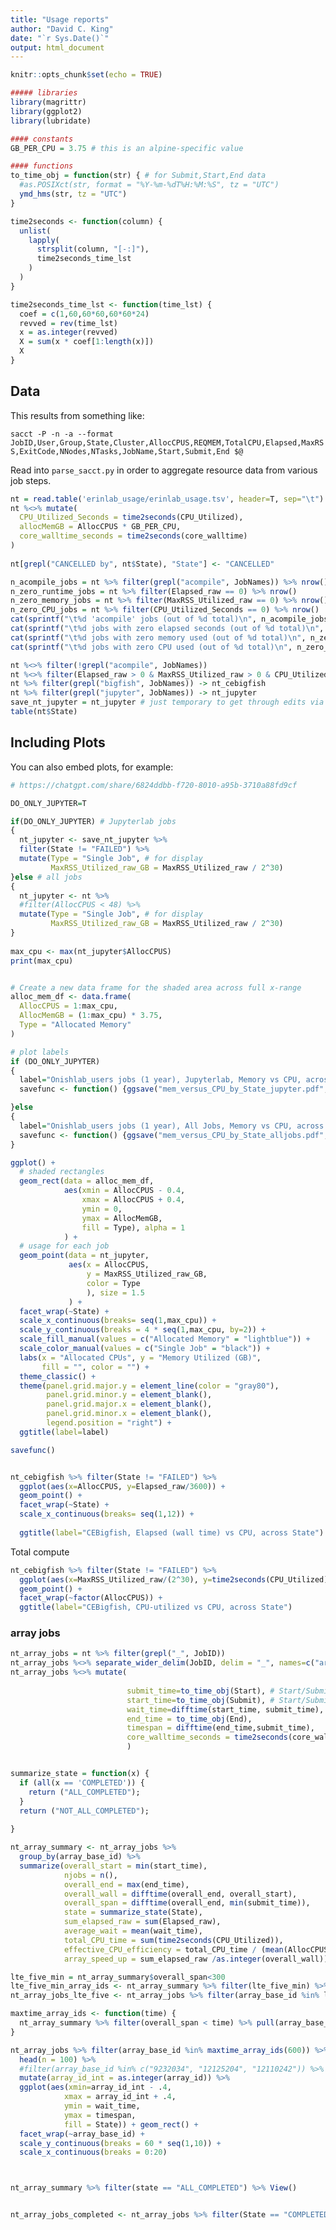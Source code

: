 ```yaml
---
title: "Usage reports"
author: "David C. King"
date: "`r Sys.Date()`"
output: html_document
---
```


```r
knitr::opts_chunk$set(echo = TRUE)

##### libraries
library(magrittr)
library(ggplot2)
library(lubridate)

#### constants
GB_PER_CPU = 3.75 # this is an alpine-specific value

#### functions
to_time_obj = function(str) { # for Submit,Start,End data
  #as.POSIXct(str, format = "%Y-%m-%dT%H:%M:%S", tz = "UTC") 
  ymd_hms(str, tz = "UTC")
}

time2seconds <- function(column) {
  unlist(
    lapply(
      strsplit(column, "[-:]"),
      time2seconds_time_lst
    )
  )
}

time2seconds_time_lst <- function(time_lst) {
  coef = c(1,60,60*60,60*60*24) 
  revved = rev(time_lst)
  x = as.integer(revved)
  X = sum(x * coef[1:length(x)])
  X
}

```

## Data

This results from something like:

`sacct -P -n -a --format JobID,User,Group,State,Cluster,AllocCPUS,REQMEM,TotalCPU,Elapsed,MaxRSS,ExitCode,NNodes,NTasks,JobName,Start,Submit,End $@`

Read into `parse_sacct.py` in order to aggregate resource data from various job steps.

```r
nt = read.table('erinlab_usage/erinlab_usage.tsv', header=T, sep="\t")
nt %<>% mutate(
  CPU_Utilized_Seconds = time2seconds(CPU_Utilized),
  allocMemGB = AllocCPUS * GB_PER_CPU,
  core_walltime_seconds = time2seconds(core_walltime)
)
  
nt[grepl("CANCELLED by", nt$State), "State"] <- "CANCELLED"

n_acompile_jobs = nt %>% filter(grepl("acompile", JobNames)) %>% nrow()
n_zero_runtime_jobs = nt %>% filter(Elapsed_raw == 0) %>% nrow()
n_zero_memory_jobs = nt %>% filter(MaxRSS_Utilized_raw == 0) %>% nrow()
n_zero_CPU_jobs = nt %>% filter(CPU_Utilized_Seconds == 0) %>% nrow()
cat(sprintf("\t%d 'acompile' jobs (out of %d total)\n", n_acompile_jobs, nrow(nt)))
cat(sprintf("\t%d jobs with zero elapsed seconds (out of %d total)\n", n_zero_runtime_jobs,  nrow(nt)))
cat(sprintf("\t%d jobs with zero memory used (out of %d total)\n", n_zero_memory_jobs,  nrow(nt)))
cat(sprintf("\t%d jobs with zero CPU used (out of %d total)\n", n_zero_CPU_jobs,  nrow(nt)))

nt %<>% filter(!grepl("acompile", JobNames))
nt %<>% filter(Elapsed_raw > 0 & MaxRSS_Utilized_raw > 0 & CPU_Utilized_Seconds > 0)
nt %>% filter(grepl("bigfish", JobNames)) -> nt_cebigfish
nt %>% filter(grepl("jupyter", JobNames)) -> nt_jupyter
save_nt_jupyter = nt_jupyter # just temporary to get through edits via chatGPT
table(nt$State)

```

## Including Plots

You can also embed plots, for example:

```r
# https://chatgpt.com/share/6824ddbb-f720-8010-a95b-3710a88fd9cf

DO_ONLY_JUPYTER=T

if(DO_ONLY_JUPYTER) # Jupyterlab jobs
{
  nt_jupyter <- save_nt_jupyter %>% 
  filter(State != "FAILED") %>% 
  mutate(Type = "Single Job", # for display
         MaxRSS_Utilized_raw_GB = MaxRSS_Utilized_raw / 2^30)
}else # all jobs
{
  nt_jupyter <- nt %>%
  #filter(AllocCPUS < 48) %>%
  mutate(Type = "Single Job", # for display
         MaxRSS_Utilized_raw_GB = MaxRSS_Utilized_raw / 2^30)
}
  
max_cpu <- max(nt_jupyter$AllocCPUS)
print(max_cpu)


# Create a new data frame for the shaded area across full x-range
alloc_mem_df <- data.frame(
  AllocCPUS = 1:max_cpu,
  AllocMemGB = (1:max_cpu) * 3.75,
  Type = "Allocated Memory"
)

# plot labels
if (DO_ONLY_JUPYTER)
{
  label="Onishlab_users jobs (1 year), Jupyterlab, Memory vs CPU, across State"
  savefunc <- function() {ggsave("mem_versus_CPU_by_State_jupyter.pdf", width=20)}

}else
{
  label="Onishlab_users jobs (1 year), All Jobs, Memory vs CPU, across State"
  savefunc <- function() {ggsave("mem_versus_CPU_by_State_alljobs.pdf", height=21, width=40)}
}

ggplot() + 
  # shaded rectangles
  geom_rect(data = alloc_mem_df, 
            aes(xmin = AllocCPUS - 0.4, 
                xmax = AllocCPUS + 0.4,
                ymin = 0, 
                ymax = AllocMemGB,
                fill = Type), alpha = 1
            ) +
  # usage for each job
  geom_point(data = nt_jupyter,
             aes(x = AllocCPUS, 
                 y = MaxRSS_Utilized_raw_GB, 
                 color = Type
                 ), size = 1.5
             ) + 
  facet_wrap(~State) + 
  scale_x_continuous(breaks= seq(1,max_cpu)) + 
  scale_y_continuous(breaks = 4 * seq(1,max_cpu, by=2)) +
  scale_fill_manual(values = c("Allocated Memory" = "lightblue")) +
  scale_color_manual(values = c("Single Job" = "black")) +
  labs(x = "Allocated CPUs", y = "Memory Utilized (GB)",
       fill = "", color = "") +
  theme_classic() +
  theme(panel.grid.major.y = element_line(color = "gray80"),
        panel.grid.minor.y = element_blank(),
        panel.grid.major.x = element_blank(),
        panel.grid.minor.x = element_blank(),
        legend.position = "right") + 
  ggtitle(label=label)

savefunc()

```

```r

```

```r

nt_cebigfish %>% filter(State != "FAILED") %>% 
  ggplot(aes(x=AllocCPUS, y=Elapsed_raw/3600)) + 
  geom_point() + 
  facet_wrap(~State) + 
  scale_x_continuous(breaks= seq(1,12)) + 
 
  ggtitle(label="CEBigfish, Elapsed (wall time) vs CPU, across State")

```

Total compute

```r

nt_cebigfish %>% filter(State != "FAILED") %>% 
  ggplot(aes(x=MaxRSS_Utilized_raw/(2^30), y=time2seconds(CPU_Utilized)/60, color=State)) + 
  geom_point() + 
  facet_wrap(~factor(AllocCPUS)) + 
  ggtitle(label="CEBigfish, CPU-utilized vs CPU, across State")

```
### array jobs

```r

nt_array_jobs = nt %>% filter(grepl("_", JobID))
nt_array_jobs %<>% separate_wider_delim(JobID, delim = "_", names=c("array_base_id", "array_id")) 
nt_array_jobs %<>% mutate(
  
                          submit_time=to_time_obj(Start), # Start/Submit is swapped erroneously
                          start_time=to_time_obj(Submit), # Start/Submit is swapped erroneously
                          wait_time=difftime(start_time, submit_time),
                          end_time = to_time_obj(End),
                          timespan = difftime(end_time,submit_time),
                          core_walltime_seconds = time2seconds(core_walltime)
                          )


summarize_state = function(x) {
  if (all(x == 'COMPLETED')) {
    return ("ALL_COMPLETED");
  }
  return ("NOT_ALL_COMPLETED");
  
}

nt_array_summary <- nt_array_jobs %>% 
  group_by(array_base_id) %>% 
  summarize(overall_start = min(start_time), 
            njobs = n(),
            overall_end = max(end_time), 
            overall_wall = difftime(overall_end, overall_start),
            overall_span = difftime(overall_end, min(submit_time)),
            state = summarize_state(State),
            sum_elapsed_raw = sum(Elapsed_raw),
            average_wait = mean(wait_time),
            total_CPU_time = sum(time2seconds(CPU_Utilized)),
            effective_CPU_efficiency = total_CPU_time / (mean(AllocCPUS)*as.integer(overall_wall)),
            array_speed_up = sum_elapsed_raw /as.integer(overall_wall))

lte_five_min = nt_array_summary$overall_span<300
lte_five_min_array_ids <- nt_array_summary %>% filter(lte_five_min) %>% pull(array_base_id)
nt_array_jobs_lte_five <- nt_array_jobs %>% filter(array_base_id %in% lte_five_min_array_ids)

maxtime_array_ids <- function(time) {
  nt_array_summary %>% filter(overall_span < time) %>% pull(array_base_id)
}

nt_array_jobs %>% filter(array_base_id %in% maxtime_array_ids(600)) %>%
  head(n = 100) %>%
  #filter(array_base_id %in% c("9232034", "12125204", "12110242")) %>% 
  mutate(array_id_int = as.integer(array_id)) %>% 
  ggplot(aes(xmin=array_id_int - .4,
            xmax = array_id_int + .4,
            ymin = wait_time,
            ymax = timespan,
            fill = State)) + geom_rect() +
  facet_wrap(~array_base_id) +
  scale_y_continuous(breaks = 60 * seq(1,10)) +
  scale_x_continuous(breaks = 0:20)



nt_array_summary %>% filter(state == "ALL_COMPLETED") %>% View()


nt_array_jobs_completed <- nt_array_jobs %>% filter(State == "COMPLETED")

```